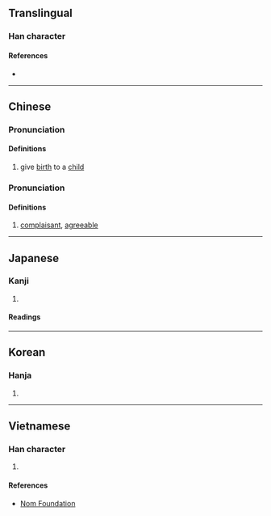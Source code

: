 {{character info}}
==Translingual==

===Han character===
{{Han char|rn=38|rad=女|as=07|sn=10|four=47416|canj=VNAU|ids=⿰女免}}

====References====
* {{Han ref|kx=0263.150|dkj=06337|dj=0530.020|hdz=21053.090|uh=5A29|ud=23081|bh=AE59|bd=44633}}

----

==Chinese==
{{zh-forms}}

===Pronunciation===
{{zh-pron
|m=miǎn
|c=min5,maan5
|h=pfs=
|md=
|mn=bián
|w=
|mc=
|oc=y
|cat=n
}}
{{zh-attn-split}}

====Definitions====
{{zh-hanzi}}

# give [[birth]] to a [[child]]

===Pronunciation===
{{zh-pron
|m=wǎn
|cat=a
}}

====Definitions====
{{zh-hanzi}}

# [[complaisant]], [[agreeable]]

----

==Japanese==

===Kanji===
{{ja-kanji|grade=|rs=女07}}

# {{rfdef|ja|sort=女07}}

====Readings====
{{ja-readings
|on=べん, はん
|kun=う-む
}}

----

==Korean==

===Hanja===
{{ko-hanja|hangeul=만}}

# {{rfdef|ko|sort=女07}}

----

==Vietnamese==

===Han character===
{{vi-hantu|[[vãn]]|rs=女07}}

# {{rfdef|vi|sort=女07}}

====References====
* [http://nomfoundation.org/common/nom_details.php?codepoint=5a29 Nom Foundation]